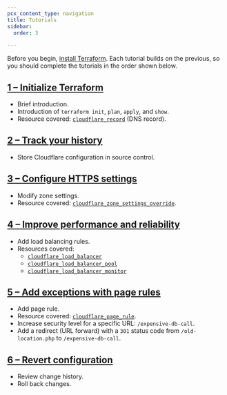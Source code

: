 ```yaml
---
pcx_content_type: navigation
title: Tutorials
sidebar:
  order: 3

---
```


Before you begin, [install Terraform](/terraform/installing/). Each tutorial builds on the previous, so you should complete the tutorials in the order shown below.

## [1 – Initialize Terraform](/terraform/tutorial/initialize-terraform/)

* Brief introduction.
* Introduction of `terraform init`, `plan`, `apply`, and `show`.
* Resource covered: [`cloudflare_record`](https://registry.terraform.io/providers/cloudflare/cloudflare/4.52.0/docs/resources/record) (DNS record).

## [2 – Track your history](/terraform/tutorial/track-history/)

* Store Cloudflare configuration in source control.

## [3 – Configure HTTPS settings](/terraform/tutorial/configure-https-settings/)

* Modify zone settings.
* Resource covered: [`cloudflare_zone_settings_override`](https://registry.terraform.io/providers/cloudflare/cloudflare/latest/docs/resources/zone_settings_override).

## [4 – Improve performance and reliability](/terraform/tutorial/use-load-balancing/)

* Add load balancing rules.
* Resources covered:
  * [`cloudflare_load_balancer`](https://registry.terraform.io/providers/cloudflare/cloudflare/latest/docs/resources/load_balancer)
  * [`cloudflare_load_balancer_pool`](https://registry.terraform.io/providers/cloudflare/cloudflare/latest/docs/resources/load_balancer_pool)
  * [`cloudflare_load_balancer_monitor`](https://registry.terraform.io/providers/cloudflare/cloudflare/latest/docs/resources/load_balancer_monitor)

## [5 – Add exceptions with page rules](/terraform/tutorial/add-page-rules/)

* Add page rule.
* Resource covered: [`cloudflare_page_rule`](https://registry.terraform.io/providers/cloudflare/cloudflare/latest/docs/resources/page_rule).
* Increase security level for a specific URL: `/expensive-db-call`.
* Add a redirect (URL forward) with a `301` status code from `/old-location.php` to `/expensive-db-call`.

## [6 – Revert configuration](/terraform/tutorial/revert-configuration/)

* Review change history.
* Roll back changes.
